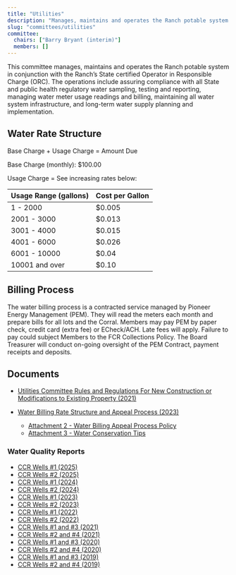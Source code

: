 ```yaml
---
title: "Utilities"
description: "Manages, maintains and operates the Ranch potable system in conjunction with the Ranch’s State certified ORC."
slug: "committees/utilities"
committee:
  chairs: ["Barry Bryant (interim)"]
  members: []
---
```



<CommitteeMembers frontmatter={frontmatter} />

This committee manages, maintains and operates the Ranch
potable system in conjunction with the Ranch’s State certified Operator in Responsible Charge
(ORC). The operations include assuring compliance with all State and public health regulatory
water sampling, testing and reporting, managing water meter usage readings and billing,
maintaining all water system infrastructure, and long-term water supply planning and
implementation.

## Water Rate Structure

Base Charge + Usage Charge = Amount Due

Base Charge (monthly): $100.00

Usage Charge = See increasing rates below:

| Usage Range (gallons) | Cost per Gallon |
| --------------------- | --------------- |
| 1 - 2000              | $0.005          |
| 2001 - 3000           | $0.013          |
| 3001 - 4000           | $0.015          |
| 4001 - 6000           | $0.026          |
| 6001 - 10000          | $0.04           |
| 10001 and over        | $0.10           |

## Billing Process

The water billing process is a contracted service managed by Pioneer Energy Management (PEM). They will read the meters each month and prepare bills for all lots and the Corral. Members may pay PEM by paper check, credit card (extra fee) or ECheck/ACH. Late fees will apply. Failure to pay could subject Members to the FCR Collections Policy. The Board Treasurer will conduct on-going oversight of the PEM Contract, payment receipts and deposits.

## Documents

- [Utilities Committee Rules and Regulations For New Construction or Modifications to Existing Property (2021)](/uploads/2021/12/2021_12_Utilities_Committee_Rules_and_Regulations_for_Homeowners.pdf)
- [Water Billing Rate Structure and Appeal Process (2023)](/uploads/documents/water_billing_rate_structure_and_appeals_process_2023.pdf)

  - [Attachment 2 - Water Billing Appeal Process Policy](/uploads/documents/attachment_2_water_billing_appeal_process_policy.pdf)
  - [Attachment 3 - Water Conservation Tips](/uploads/documents/attachment_3_water_conservation_tips.pdf)

### Water Quality Reports

- [CCR Wells #1 (2025)](/uploads/documents/utilities/water_quality_report_no1_ccr_2025.pdf)
- [CCR Wells #2 (2025)](/uploads/documents/utilities/water_quality_report_no2_ccr_2025.pdf)
- [CCR Wells #1 (2024)](/uploads/documents/utilities/water_quality_report_no1_ccr_2024.pdf)
- [CCR Wells #2 (2024)](/uploads/documents/utilities/water_quality_report_no1_ccr_2024.pdf)
- [CCR Wells #1 (2023)](/uploads/documents/utilities/water_quality_report_no1_ccr_2023.pdf)
- [CCR Wells #2 (2023)](/uploads/documents/utilities/water_quality_report_no2_ccr_2023.pdf)
- [CCR Wells #1 (2022)](/uploads/2022/04/FALLS-CREEK-RANCH-NO-1-CO0134240-2022-CCR-Land.pdf)
- [CCR Wells #2 (2022)](/uploads/2022/04/FALLS-CREEK-RANCH-NO-2-CO0134270-2022-CCR-Land.pdf)
- [CCR Wells #1 and #3 (2021)](/uploads/2022/02/FALLS-CREEK-RANCH-NO-1-CO0134240-2021-CCR-.pdf)
- [CCR Wells #2 and #4 (2021)](/uploads/2022/02/FALLS-CREEK-RANCH-NO-2-CO0134270-2021-CCR.pdf)
- [CCR Wells #1 and #3 (2020)](/uploads/2016/03/FALLS-CREEK-RANCH-NO-1-CO0134240-2020-CCR-Port.pdf)
- [CCR Wells #2 and #4 (2020)](/uploads/2016/03/FALLS-CREEK-RANCH-NO-2-CO0134270-2020-CCR.pdf)
- [CCR Wells #1 and #3 (2019)](/uploads/2022/02/FALLS-CREEK-RANCH-NO-1-CO0134240-2019-CCR-Port.pdf)
- [CCR Wells #2 and #4 (2019)](/uploads/2022/02/FALLS-CREEK-RANCH-NO-2-CO0134270-2019-CCR-Port.pdf)


<FileHistory file="src/content/docs/committees/utilities.mdx" />